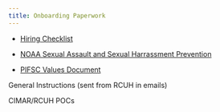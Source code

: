 ```yaml
---
title: Onboarding Paperwork
---
```


-   [Hiring Checklist](https://docs.google.com/spreadsheets/d/1c0ytT9lpYq_nSaTrdw0FW_U7tRS94vj_sfW4xp6hkcU/edit?gid=0#gid=0){.external target="_blank"}

-   [NOAA Sexual Assault and Sexual Harrassment Prevention](https://drive.google.com/file/d/14V4sWz1LjCsKqd7HdQhlXUJh6BNBLvM1/view?usp=sharing){.external target="_blank"}

-   [PIFSC Values Document](https://drive.google.com/file/d/1yR0ftG3OXy9g64ZuuwZNus9DNlvuIGbw/view?usp=sharing){.external target="_blank"}

General Instructions (sent from RCUH in emails)

CIMAR/RCUH POCs
